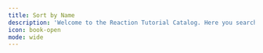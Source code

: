 ```yaml
---
title: Sort by Name
description: 'Welcome to the Reaction Tutorial Catalog. Here you search through Reactions to find your desired reaction.'
icon: book-open
mode: wide
---
```



<CardGroup cols={3}>
<HeroCard
  imgLight="https://chemlord.github.io/reactionrepo/docs/oxidation-reactions/pdcoverviewlight.png"
  imgDark="https://chemlord.github.io/reactionrepo/docs/oxidation-reactions/pdcoverviewdark.png"
  title="Corey-Schmidt Oxidation"
  description="Mild Oxidation Method to convert 1^o and 2^o Alcohols to Aldehydes and Ketones"
  href="/your-link"
/>
<HeroCard
  imgLight="https://chemlord.github.io/reactionrepo/docs/oxidation-reactions/dess-martin-oxidation/DMPOverviewLightFix.png"
  imgDark="https://chemlord.github.io/reactionrepo/docs/oxidation-reactions/dess-martin-oxidation/DMPOverviewDarkFix.png"
  title="Dess-Martin Oxidation"
  description="Mild Method for Primary and Secondary Alcohol Oxidation"
  href="/overviews/dess-martin-oxidation/dess-martin-oxidation-overview"
/>
<HeroCard
  imgLight="https://chemlord.github.io/reactionrepo/docs/oxidation-reactions/swern-oxidation/RegularSwernOverviewL.png"
  imgDark="https://chemlord.github.io/reactionrepo/docs/oxidation-reactions/swern-oxidation/RegularSwernOverviewD.png"
  title="Swern Oxidation"
  description="Explore a variety of Reactions including History, Reagent Preparation, Fun Facts and more..."
  href="/your-link"
/>
</CardGroup>